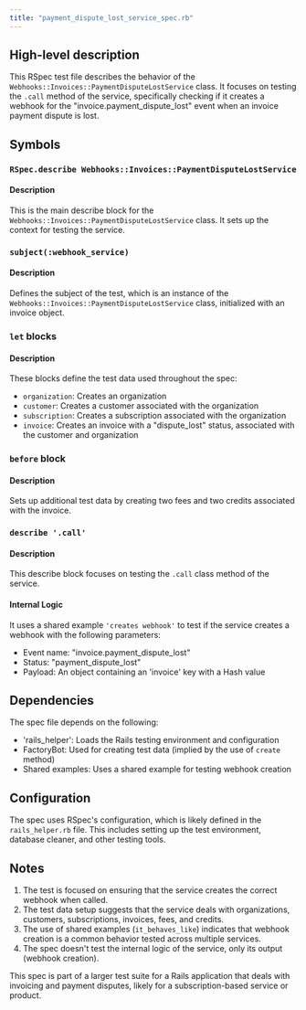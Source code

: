 ```yaml
---
title: "payment_dispute_lost_service_spec.rb"
---
```


## High-level description
This RSpec test file describes the behavior of the `Webhooks::Invoices::PaymentDisputeLostService` class. It focuses on testing the `.call` method of the service, specifically checking if it creates a webhook for the "invoice.payment_dispute_lost" event when an invoice payment dispute is lost.

## Symbols

### `RSpec.describe Webhooks::Invoices::PaymentDisputeLostService`
#### Description
This is the main describe block for the `Webhooks::Invoices::PaymentDisputeLostService` class. It sets up the context for testing the service.

### `subject(:webhook_service)`
#### Description
Defines the subject of the test, which is an instance of the `Webhooks::Invoices::PaymentDisputeLostService` class, initialized with an invoice object.

### `let` blocks
#### Description
These blocks define the test data used throughout the spec:
- `organization`: Creates an organization
- `customer`: Creates a customer associated with the organization
- `subscription`: Creates a subscription associated with the organization
- `invoice`: Creates an invoice with a "dispute_lost" status, associated with the customer and organization

### `before` block
#### Description
Sets up additional test data by creating two fees and two credits associated with the invoice.

### `describe '.call'`
#### Description
This describe block focuses on testing the `.call` class method of the service.

#### Internal Logic
It uses a shared example `'creates webhook'` to test if the service creates a webhook with the following parameters:
- Event name: "invoice.payment_dispute_lost"
- Status: "payment_dispute_lost"
- Payload: An object containing an 'invoice' key with a Hash value

## Dependencies
The spec file depends on the following:
- 'rails_helper': Loads the Rails testing environment and configuration
- FactoryBot: Used for creating test data (implied by the use of `create` method)
- Shared examples: Uses a shared example for testing webhook creation

## Configuration
The spec uses RSpec's configuration, which is likely defined in the `rails_helper.rb` file. This includes setting up the test environment, database cleaner, and other testing tools.

## Notes
1. The test is focused on ensuring that the service creates the correct webhook when called.
2. The test data setup suggests that the service deals with organizations, customers, subscriptions, invoices, fees, and credits.
3. The use of shared examples (`it_behaves_like`) indicates that webhook creation is a common behavior tested across multiple services.
4. The spec doesn't test the internal logic of the service, only its output (webhook creation).

This spec is part of a larger test suite for a Rails application that deals with invoicing and payment disputes, likely for a subscription-based service or product.